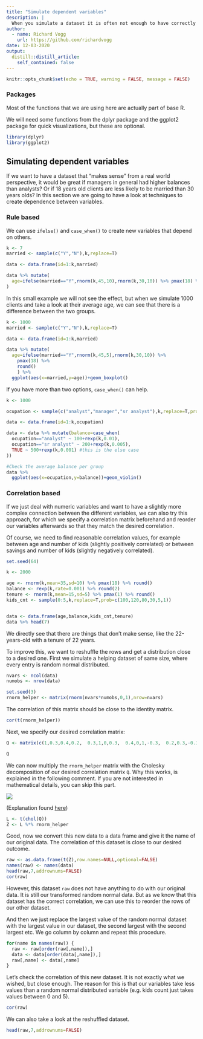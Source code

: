 ```yaml
---
title: "Simulate dependent variables"
description: |
  When you simulate a dataset it is often not enough to have correctly distributed independent variables, but you also want to have some dependency between the variables. In this post we explore ways of doing this.
author:
  - name: Richard Vogg
    url: https://github.com/richardvogg
date: 12-03-2020
output:
  distill::distill_article:
    self_contained: false
---
```



```r
knitr::opts_chunk$set(echo = TRUE, warning = FALSE, message = FALSE)
```


### Packages

Most of the functions that we are using here are actually part of base R.

We will need some functions from the dplyr package and the ggplot2 package for quick visualizations, but these are optional.

```r
library(dplyr)
library(ggplot2)
```

## Simulating dependent variables

If we want to have a dataset that "makes sense" from a real world perspective, it would be great if managers in general had higher balances than analysts? Or if 18 years old clients are less likely to be married than 30 years olds?
In this section we are going to have a look at techniques to create dependence between variables.

### Rule based

We can use `ifelse()` and `case_when()` to create new variables that depend on others.

```r
k <- 7
married <- sample(c("Y","N"),k,replace=T)

data <- data.frame(id=1:k,married)

data %>% mutate(
  age=ifelse(married=="Y",rnorm(k,45,10),rnorm(k,30,10)) %>% pmax(18) %>% round()
)

```

In this small example we will not see the effect, but when we simulate 1000 clients and take a look at their average age, we can see that there is a difference between the two groups.

```r
k <- 1000
married <- sample(c("Y","N"),k,replace=T)

data <- data.frame(id=1:k,married)

data %>% mutate(
  age=ifelse(married=="Y",rnorm(k,45,5),rnorm(k,30,10)) %>% 
    pmax(18) %>% 
    round()
    ) %>% 
  ggplot(aes(x=married,y=age))+geom_boxplot()
```

If you have more than two options, `case_when()` can help.

```r
k <- 1000

ocupation <- sample(c("analyst","manager","sr analyst"),k,replace=T,prob=c(10,2,3))

data <- data.frame(id=1:k,ocupation)

data <- data %>% mutate(balance=case_when(
  ocupation=="analyst" ~ 100+rexp(k,0.01),
  ocupation=="sr analyst" ~ 200+rexp(k,0.005),
  TRUE ~ 500+rexp(k,0.001) #this is the else case
))

#Check the average balance per group
data %>% 
  ggplot(aes(x=ocupation,y=balance))+geom_violin()
```


### Correlation based

If we just deal with numeric variables and want to have a slightly more complex connection between the different variables, we can also try this approach, for which we specify a correlation matrix beforehand and reorder our variables afterwards so that they match the desired correlation.

Of course, we need to find reasonable correlation values, for example between age and number of kids (slightly positively correlated) or between savings and number of kids (slightly negatively correlated).

```r
set.seed(64)

k <- 2000

age <- rnorm(k,mean=35,sd=10) %>% pmax(18) %>% round()
balance <- rexp(k,rate=0.001) %>% round(2)
tenure <- rnorm(k,mean=15,sd=5) %>% pmax(1) %>% round()
kids_cnt <- sample(0:5,k,replace=T,prob=c(100,120,80,30,5,1))


data <- data.frame(age,balance,kids_cnt,tenure)
data %>% head(7)
```

We directly see that there are things that don't make sense, like the 22-years-old with a tenure of 22 years.

To improve this, we want to reshuffle the rows and get a distribution close to a desired one. First we simulate a helping dataset of same size, where every entry is random normal distributed.

```r
nvars <- ncol(data)
numobs <- nrow(data)

set.seed(3)
rnorm_helper <- matrix(rnorm(nvars*numobs,0,1),nrow=nvars)

```

The correlation of this matrix should be close to the identity matrix.

```r
cor(t(rnorm_helper))
```

Next, we specify our desired correlation matrix:

```r
Q <- matrix(c(1,0.3,0.4,0.2,  0.3,1,0,0.3,  0.4,0,1,-0.3,  0.2,0.3,-0.3,1),ncol=nvars)

Q
```

We can now multiply the `rnorm_helper` matrix with the Cholesky decomposition of our desired correlation matrix `Q`. Why this works, is explained in the following comment. If you are not interested in mathematical details, you can skip this part.

![](img/Cholesky.png)

(Explanation found [here](https://math.stackexchange.com/q/163472))

```r
L <- t(chol(Q))
Z <- L %*% rnorm_helper
```

Good, now we convert this new data to a data frame and give it the name of our original data. The correlation of this dataset is close to our desired outcome.

```r
raw <- as.data.frame(t(Z),row.names=NULL,optional=FALSE)
names(raw) <- names(data)
head(raw,7,addrownums=FALSE)
cor(raw)
```

However, this dataset `raw` does not have anything to do with our original data. It is still our transformed random normal data. But as we know that this dataset has the correct correlation, we can use this to reorder the rows of our other dataset.

And then we just replace the largest value of the random normal dataset with the largest value in our dataset, the second largest with the second largest etc. We go column by column and repeat this procedure.

```r
for(name in names(raw)) {
  raw <- raw[order(raw[,name]),]
  data <- data[order(data[,name]),]
  raw[,name] <- data[,name]
}

```

Let's check the correlation of this new dataset. It is not exactly what we wished, but close enough. The reason for this is that our variables take less values than a random normal distributed variable (e.g. kids count just takes values between 0 and 5).

```r
cor(raw)
```


We can also take a look at the reshuffled dataset.

```r
head(raw,7,addrownums=FALSE)
```

